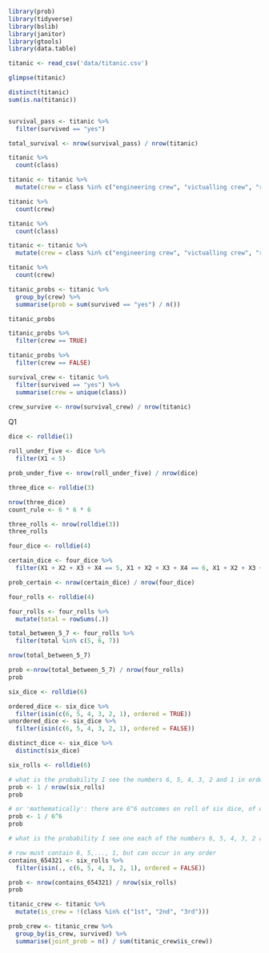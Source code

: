 ```r
library(prob)
library(tidyverse)
library(bslib)
library(janitor)
library(gtools)
library(data.table)
```

```r
titanic <- read_csv('data/titanic.csv')
```

```r
glimpse(titanic)
```
```r
distinct(titanic)
sum(is.na(titanic))

```
```r

```


```r
survival_pass <- titanic %>% 
  filter(survived == "yes")

total_survival <- nrow(survival_pass) / nrow(titanic)
```

```r
titanic %>%
  count(class)

titanic <- titanic %>%
  mutate(crew = class %in% c("engineering crew", "victualling crew", "restaurant staff", "deck crew"))

titanic %>%
  count(crew)
```

```r
titanic %>% 
  count(class)

titanic <- titanic %>% 
  mutate(crew = class %in% c("engineering crew", "victualling crew", "restaurant staff", "deck crew"))

titanic %>% 
  count(crew)
```

```r
titanic_probs <- titanic %>%
  group_by(crew) %>%
  summarise(prob = sum(survived == "yes") / n()) 

titanic_probs

titanic_probs %>%
  filter(crew == TRUE)

titanic_probs %>%
  filter(crew == FALSE)
```

```r
survival_crew <- titanic %>% 
  filter(survived == "yes") %>% 
  summarise(crew = unique(class))

crew_survive <- nrow(survival_crew) / nrow(titanic)

```
Q1
```r
dice <- rolldie(1) 

roll_under_five <- dice %>%
  filter(X1 < 5)

prob_under_five <- nrow(roll_under_five) / nrow(dice)
```

```r
three_dice <- rolldie(3)

nrow(three_dice)
count_rule <- 6 * 6 * 6

three_rolls <- nrow(rolldie(3))
three_rolls 
```

```r
four_dice <- rolldie(4)

certain_dice <- four_dice %>% 
  filter(X1 + X2 + X3 + X4 == 5, X1 + X2 + X3 + X4 == 6, X1 + X2 + X3 + X4 == 7)

prob_certain <- nrow(certain_dice) / nrow(four_dice)
```

```r
four_rolls <- rolldie(4)

four_rolls <- four_rolls %>%
  mutate(total = rowSums(.))

total_between_5_7 <- four_rolls %>%
  filter(total %in% c(5, 6, 7))

nrow(total_between_5_7)

prob <-nrow(total_between_5_7) / nrow(four_rolls)
prob
```

```r
six_dice <- rolldie(6)

ordered_dice <- six_dice %>% 
  filter(isin(c(6, 5, 4, 3, 2, 1), ordered = TRUE))
unordered_dice <- six_dice %>% 
  filter(isin(c(6, 5, 4, 3, 2, 1), ordered = FALSE))

distinct_dice <- six_dice %>% 
  distinct(six_dice)
```

```r
six_rolls <- rolldie(6)

# what is the probability I see the numbers 6, 5, 4, 3, 2 and 1 in order on the dice, left to right?
prob <- 1 / nrow(six_rolls)
prob

# or 'mathematically': there are 6^6 outcomes on roll of six dice, of which only one is correct
prob <- 1 / 6^6
prob
```

```r
# what is the probability I see one each of the numbers 6, 5, 4, 3, 2 and 1 on the dice regardless of order?

# row must contain 6, 5,..., 1, but can occur in any order
contains_654321 <- six_rolls %>%
  filter(isin(., c(6, 5, 4, 3, 2, 1), ordered = FALSE))

prob <- nrow(contains_654321) / nrow(six_rolls)
prob

```

```r
titanic_crew <- titanic %>% 
  mutate(is_crew = !(class %in% c("1st", "2nd", "3rd")))
```

```r
prob_crew <- titanic_crew %>% 
  group_by(is_crew, survived) %>% 
  summarise(joint_prob = n() / sum(titanic_crew$is_crew))
  
```

